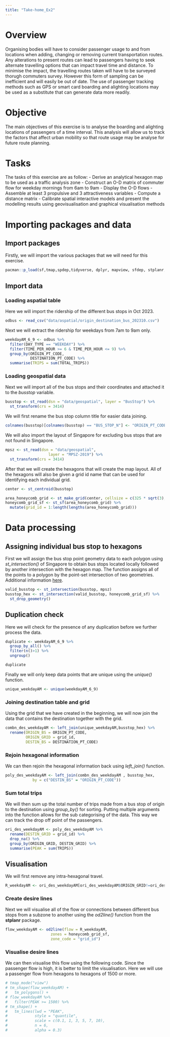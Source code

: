 ```yaml
---
title: "Take-home_Ex2"
---
```


# Overview

Organising bodies will have to consider passenger usage to and from locations when adding, changing or removing current transportation routes. Any alterations to present routes can lead to passengers having to seek alternate travelling options that can impact travel time and distance. To minimise the impact, the travelling routes taken will have to be surveyed thorugh commuters survey. However this form of sampling can be inefficient and will easily be out of date. The use of passenger tracking methods such as GPS or smart card boarding and alighting locations may be used as a substitute that can generate data more readily. 

# Objective

The main objectives of this exercise is to analyse the boarding and alighting locations of passengers of a time interval. This analysis will allow us to track the factors that affect urban mobility so that route usage may be analyse for future route planning.

# Tasks

The tasks of this exercise are as follow:
- Derive an analytical hexagon map to be used as a traffic analysis zone
- Construct an O-D matrix of commuter flow for weekday mornings from 6am to 9am
- Display the O-D flows
- Assemble at least 3 propulsive and 3 attractiveness variables 
- Compute a distance matrix
- Calibrate spatial interactive models and present the modelling results using geovisualisation and graphical visualisation methods

# Importing packages and data

## Import packages
Firstly, we will import the various packages that we will need for this exercise.
```r
pacman::p_load(sf,tmap,spdep,tidyverse, dplyr, mapview, sfdep, stplanr, glue, DT)
```

## Import data

### Loading aspatial table

Here we will import the ridership of the different bus stops in Oct 2023.
```r
odbus <- read_csv("data/aspatial/origin_destination_bus_202310.csv")
```

Next we will extract the ridership for weekdays from 7am to 9am only.

```r
weekdayAM_6_9 <- odbus %>% 
  filter(DAY_TYPE == "WEEKDAY") %>%
  filter(TIME_PER_HOUR >= 6 & TIME_PER_HOUR <= 9) %>%
  group_by(ORIGIN_PT_CODE,
           DESTINATION_PT_CODE) %>%
  summarise(TRIPS = sum(TOTAL_TRIPS))

```

### Loading geospatial data

Next we will import all of the bus stops and their coordinates and attached it to the *busstop* variable.

```r
busstop <- st_read(dsn = "data/geospatial", layer = "BusStop") %>%
  st_transform(crs = 3414)
```

We will first rename the bus stop column title for easier data joining.

```r
colnames(busstop)[colnames(busstop) == "BUS_STOP_N"] <- "ORIGIN_PT_CODE"
```

We will also import the layout of Singapore for excluding bus stops that are not found in Singapore.

```r
mpsz <- st_read(dsn = "data/geospatial",
                   layer = "MPSZ-2019") %>%
  st_transform(crs = 3414)

```

After that we will create the hexagons that will create the map layout. All of the hexagons will also be given a grid id name that can be used for identifying each individual grid.

```r
center <- st_centroid(busstop)

area_honeycomb_grid <- st_make_grid(center, cellsize = c(325 * sqrt(3), 325 * 2), what = "polygons", square = FALSE)
honeycomb_grid_sf <- st_sf(area_honeycomb_grid) %>%
  mutate(grid_id = 1:length(lengths(area_honeycomb_grid)))

```

# Data processing

## Assigning individual bus stop to hexagons

First we will assign the bus stop point geometry data to each polygon using *st_intersection()* of Singapore to obtain bus stops located locally followed by another intersection with the hexagon map. The function assigns all of the points to a polygon by the point-set intersection of two geometries. Additional information [here](https://postgis.net/docs/ST_Intersection.html).

```r

valid_busstop <- st_intersection(busstop, mpsz)
busstop_hex <- st_intersection(valid_busstop, honeycomb_grid_sf) %>%
  st_drop_geometry()

```

## Duplication check

Here we will check for the presence of any duplication before we further process the data.

```r
duplicate <- weekdayAM_6_9 %>%
  group_by_all() %>%
  filter(n()>1) %>%
  ungroup()

duplicate
```

Finally we will only keep data points that are unique using the *unique()* function.

```r
unique_weekdayAM <- unique(weekdayAM_6_9)
```

### Joining destination table and grid

Using the grid that we have created in the beginning, we will now join the data that contains the destination together with the grid.

```r
combn_des_weekdayAM <- left_join(unique_weekdayAM,busstop_hex) %>%
  rename(ORIGIN_BS = ORIGIN_PT_CODE,
         ORIGIN_GRID = grid_id,
         DESTIN_BS = DESTINATION_PT_CODE)

```



### Rejoin hexagonal information

We can then rejoin the hexagonal information back using *left_join()* function.

```r
poly_des_weekdayAM <- left_join(combn_des_weekdayAM , busstop_hex,
            by = c("DESTIN_BS" = "ORIGIN_PT_CODE"))
```

### Sum total trips

We will then sum up the total number of trips made from a bus stop of origin to the destination using *group_by()* for sorting. Putting multiple arguments into the function allows for the sub categorising of the data. This way we can track the drop off point of the passengers.

```r
ori_des_weekdayAM <- poly_des_weekdayAM %>%
  rename(DESTIN_GRID = grid_id) %>%
  drop_na() %>%
  group_by(ORIGIN_GRID, DESTIN_GRID) %>%
  summarise(PEAK = sum(TRIPS))
```

## Visualisation

We will first remove any intra-hexagonal travel.

```r
R_weekdayAM <- ori_des_weekdayAM[ori_des_weekdayAM$ORIGIN_GRID!=ori_des_weekdayAM$DESTIN_GRID,]
```


### Create desire lines

Next we will visualise all of the flow or connections between different bus stops from a subzone to another using the *od2line()* function from the **stplanr** package.

```r
flow_weekdayAM <- od2line(flow = R_weekdayAM, 
                    zones = honeycomb_grid_sf,
                    zone_code = "grid_id")
```

### Visualise desire lines

We can then visualise this flow using the following code. Since the passenger flow is high, it is better to limit the visualisation. Here we will use a passenger flow from hexagons to hexagons of 1500 or more.

```r
# tmap_mode("view")
# tm_shape(flow_weekdayAM) +
#   tm_polygons() +
# flow_weekdayAM %>%  
#   filter(PEAK >= 1500) %>%
# tm_shape() +
#   tm_lines(lwd = "PEAK",
#            style = "quantile",
#            scale = c(0.1, 1, 3, 5, 7, 10),
#            n = 6,
#            alpha = 0.3)


```

